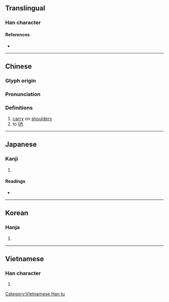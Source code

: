 {{character info/new}}
{{also|摃}}
==Translingual==

===Han character===
{{Han char|rn=64|rad=手|as=03|sn=6|four=51010|canj=QM|ids=⿰扌工}}

====References====
* {{Han ref|kx=0417.230|dkj=11798|dj=0764.150|hdz=31829.030|uh=625B|ud=25179|bh=A6AA|bd=42666}}

----

==Chinese==
{{zh-forms|alt=棡,掆,摃}}

===Glyph origin===
{{Han etym}}

===Pronunciation===
{{zh-pron
|m=káng,gāng
|c=gong1,kong1
|mn=qz,xm,zz:kong/kng
|mn_note=kong - literary; kng - vernacular
|mc=y
|oc=y
|ma=Zh-káng.ogg
|cat=v
}}

===Definitions===
{{zh-hanzi}}

# [[carry]] on [[shoulder]]s
# to [[lift]]

----

==Japanese==

===Kanji===
{{ja-kanji|grade=|rs=手03}}

# {{defn|lang=ja|sort=手03}}

====Readings====
* {{ja-readings|on=[[こう]] (kō)|kun=[[あげる]] (ageru), [[かつぐ]] (katsugu)}}

----

==Korean==

===Hanja===
{{ko-hanja|hangeul=강|eumhun=|rv=gang|mr=kang|y=kang}}

# {{defn|lang=ko|sort=手03}}

----

==Vietnamese==

===Han character===
{{vi-readings|rs=手03|hanviet=[[giăng]], [[giang]], [[căng]], [[dăng]], [[giằng]], [[dàng]], [[giương]], [[gồng]], [[khiêng]]}}

# {{defn|lang=vi|sort=手03}}

[[Category:Vietnamese Han tu]]